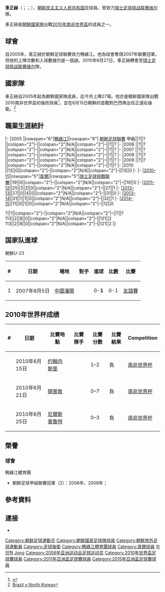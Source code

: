 {{Infobox Football biography 2
| playername          = 車正赫<br>차정혁
| image               = [[File:Cha_Jong-Hyok.jpg|180px]]
| fullname            = 車正赫<br>차정혁
| dateofbirth         = {{birth date and age|1985|9|25}}
| cityofbirth         = [[平壤|平壤]]
| countryofbirth      = {{PRK}}
| height              = {{height|m=1.78}}
| position            = [[後衛_(足球)|右後衛]]
| currentclub         = 退役
| clubnumber          = 
| years1 = 2005–2010 
| clubs1 = [[鴨綠江體育團|鴨綠江體育團]] 
| caps1 = ?
| goals1 = ?
| years2 = 2010–2015
| clubs2 = [[维尔足球俱乐部|维尔]]
| caps2 = 113
| goals2 = 2
| nationalyears1 = 2005–2007
| nationalteam1 = [[朝鲜國家奧運足球隊|朝鲜國家奧運足球隊]] 
| nationalcaps1 = 17 
| nationalgoals1 = 1
| nationalyears2 = 2005–2015
| nationalteam2 = [[朝鲜國家足球隊|朝鲜國家足球隊]] 
| nationalcaps2 = 48
| nationalgoals2 = 1
| pcupdate            = 
}}

'''車正赫'''（{{lang-ko|차정혁}}；{{lang-en|Cha Jong-Hyok}}；{{bd|1985年|9月25日}}），[[朝鲜民主主义人民共和国|朝鲜民主主义人民共和国]]足球員。曾效力[[瑞士|瑞士]][[瑞士足球挑戰聯賽|足球挑战联赛]][[维尔足球俱乐部|维尔]]隊。

車正赫是[[朝鮮國家足球隊|朝鮮國家隊]]出戰[[2010年南非世界盃|2010年南非世界盃]]的成員之一。

== 球會 ==
自2005年，車正赫於朝鮮足球聯賽效力鴨綠江。他為球會奪得2007年聯賽冠軍，但他的上陣次數和入球數據仍是一個謎。2010年6月27日，車正赫轉會至[[瑞士|瑞士]][[瑞士足球挑戰聯賽|足球挑战联赛]][[维尔足球俱乐部|维尔]]隊。

== 國家隊 ==

車正赫自2005年起為朝鮮國家隊成員，迄今共上陣27場。他亦是朝鲜國家隊出戰2010南非世界盃的後防球員<ref>{{FIFA player|210040}}</ref>，並在6月15日朝鮮的首戰對巴西隊出任正選右後衛。<ref> [http://news.bbc.co.uk/sport1/hi/football/world_cup_2010/matches/match_14 Brazil v North Korea]</ref>

==職業生涯統計==

{{Football player statistics 1|YY}}
{{Football player statistics 2|PRK|YY}}
|-
|2005  ||rowspan="6"|[[鴨綠江體育團|鴨綠江]]||rowspan="6"| [[朝鮮足球聯賽|朝鮮足球聯賽]]  甲級||?||?||colspan="2"|–||colspan="2"|N/A||colspan="2"|–||?||?
|-
|2006 ||?||?||colspan="2"|–||colspan="2"|N/A||colspan="2"|–||?||?
|-
|2007 ||?||?||colspan="2"|–||colspan="2"|N/A||colspan="2"|–||?||?
|-
|2008  ||?||?||colspan="2"|–||colspan="2"|N/A||colspan="2"|–||?||?
|-
|2009  ||?||?||colspan="2"|–||colspan="2"|N/A||colspan="2"|–||?||?
|-
|2010  ||13||0||colspan="2"|–||colspan="2"|N/A||colspan="2"|–||13||0
|-
{{Football player statistics 2|SUI|YY}}
|-
|[[2010年至2011年瑞士足球挑戰聯賽|2010–11]]||rowspan="5"|[[韋爾足球會|韋爾]]||rowspan="5"|[[瑞士足球挑戰聯賽|瑞士足球挑戰聯賽]]||19||0||colspan="2"|–||colspan="2"|N/A||colspan="2"|–||19||0
|-
|[[2011年至2012年瑞士足球挑戰聯賽|2011–12]]||25||1||2||0||colspan="2"|N/A||colspan="2"|–||27||1
|-
|[[2012年至2013瑞士足球挑戰聯賽|2012–13]]||27||0||4||0||colspan="2"|N/A||colspan="2"|–||31||0
|-
|[[2013年至2014瑞士足球挑戰聯賽|2013–14]]||31||1||1||0||colspan="2"|N/A||colspan="2"|–||32||1
|-
|[[2014年至2015瑞士足球挑戰聯賽|2014–15]]||11||0||1||0||colspan="2"|N/A||colspan="2"|–||12||0

{{Football player statistics 3|2|PRK}}?||?||colspan="2"|–||colspan="2"|N/A||colspan="2"|–||?||?
{{Football player statistics 4|SUI}}113||2||8||0||colspan="2"|N/A||colspan="2"|–||121||2
{{Football player statistics 5}}113||2||8||0||colspan="2"|N/A||colspan="2"|–||121||2
|}

== 国家队進球 ==
;朝鮮U-23
{| class="wikitable"
! # !! 日期 !! 場地 !! 對手 !! 進球 !! 比數 !! 比賽
|-
| 1 || 2007年8月5日 || [[中華人民共和國|中國]][[瀋陽市|瀋陽]] || {{fb|CHN}} || 0-'''1''' || 0-1 || [[友誼賽|友誼賽]]
|}

== 2010年世界杯成绩 ==
{| class="wikitable"
! # !! 日期 !! 比賽地點 !! 比賽隊手 !! 比賽分數 !! 比賽結果 !! Competition
|-
| || 2010年6月15日 ||  {{RSA}}[[约翰内斯堡|约翰内斯堡]] || {{fb|BRA}} || 1–2 || 負 || [[南非世界杯|南非世界杯]]
|-
| || 2010年6月21日 ||  {{RSA}}[[開普敦|開普敦]] || {{fb|POR}} || 0–7 || 負 || [[南非世界杯|南非世界杯]]
|-
| || 2010年6月25日 ||  {{RSA}}[[尼爾斯普魯特|尼爾斯普魯特]] || {{fb|CIV}} ||    0–3 || 負   || [[南非世界杯|南非世界杯]]
|}

==榮譽==

===球會===
;{{flagicon|PRK}}鴨綠江體育團
*朝鮮足球甲組聯賽冠軍（2）：2006年、2008年；

== 參考資料 ==
{{reflist}}

== 連接 ==
* {{nfteams|12186}}

{{Navboxes
|title = 朝鮮代表 - 出場大会
|titlestyle =background:red; color:white;
|list1=	
<span></span>
{{2005年東亞運運動會朝鮮參賽名單}}
{{2006年亞運會男子足球朝鮮參賽名單}}
{{2008年東亞足球錦標賽朝鮮參賽名單}}
{{Korea DPR Squad 2010 World Cup}}
{{2011年亚洲杯足球赛朝鲜参赛名单}}
{{2015年亞洲盃足球賽朝鮮參賽名單}}
}}

{{DEFAULTSORT:Cha}}
[[Category:朝鲜足球運動员|Category:朝鲜足球運動员]]
[[Category:朝鮮國家足球隊球員|Category:朝鮮國家足球隊球員]]
[[Category:朝鮮旅外足球運動員|Category:朝鮮旅外足球運動員]]
[[Category:足球後衛|Category:足球後衛]]
[[Category:鴨綠江體育團球員|Category:鴨綠江體育團球員]]
[[Category:韋爾球員|Category:韋爾球員]]
[[Category:平壤市出身人物|차정혁]]
[[Category:車姓|Jong]]
[[Category:2006年亚洲运动会足球运动员|Category:2006年亚洲运动会足球运动员]]
[[Category:2010年世界盃足球賽球員|Category:2010年世界盃足球賽球員]]
[[Category:2011年亞洲盃足球賽球員|Category:2011年亞洲盃足球賽球員]]
[[Category:2015年亞洲盃足球賽球員|Category:2015年亞洲盃足球賽球員]]